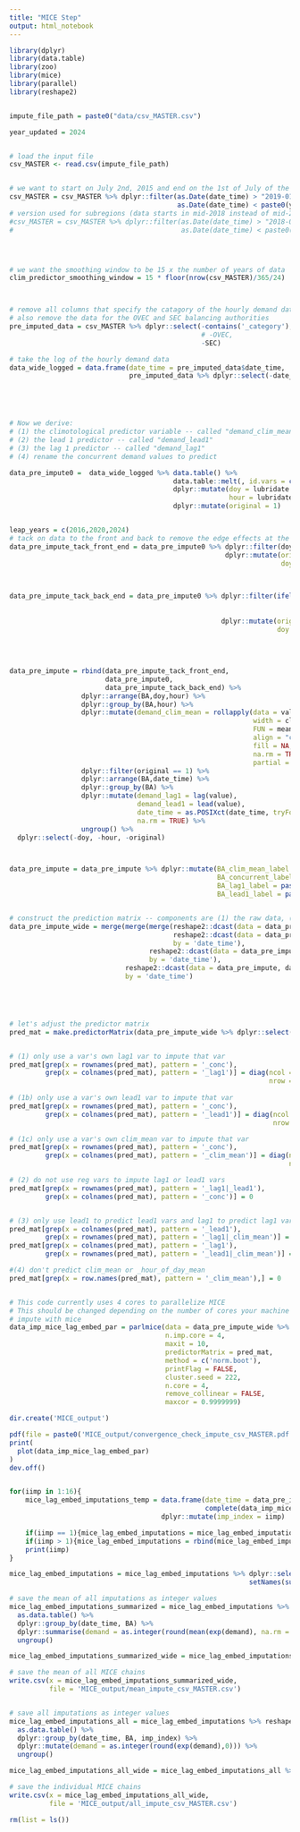 ```yaml
---
title: "MICE Step"
output: html_notebook
---
```



```r
library(dplyr)
library(data.table)
library(zoo)
library(mice)
library(parallel)
library(reshape2)


impute_file_path = paste0("data/csv_MASTER.csv")

year_updated = 2024


# load the input file
csv_MASTER <- read.csv(impute_file_path)


# we want to start on July 2nd, 2015 and end on the 1st of July of the last year
csv_MASTER = csv_MASTER %>% dplyr::filter(as.Date(date_time) > "2019-01-01" &
                                          as.Date(date_time) < paste0(year_updated, "-07-02"))
# version used for subregions (data starts in mid-2018 instead of mid-2015)
#csv_MASTER = csv_MASTER %>% dplyr::filter(as.Date(date_time) > "2018-09-30" &
#                                          as.Date(date_time) < paste0(year_updated, "-10-01"))




# we want the smoothing window to be 15 x the number of years of data
clim_predictor_smoothing_window = 15 * floor(nrow(csv_MASTER)/365/24)



# remove all columns that specify the catagory of the hourly demand data
# also remove the data for the OVEC and SEC balancing authorities
pre_imputed_data = csv_MASTER %>% dplyr::select(-contains('_category'),
                                                # -OVEC, 
                                                -SEC)

# take the log of the hourly demand data
data_wide_logged = data.frame(date_time = pre_imputed_data$date_time,
                              pre_imputed_data %>% dplyr::select(-date_time) %>% apply(MARGIN = 2, FUN = function(x) log(x)))





# Now we derive:
# (1) the climotological predictor variable -- called "demand_clim_mean"
# (2) the lead 1 predictor -- called "demand_lead1"
# (3) the lag 1 predictor -- called "demand_lag1"
# (4) rename the concurrent demand values to predict 

data_pre_impute0 =  data_wide_logged %>% data.table() %>%
                                         data.table::melt(, id.vars = c('date_time'), variable.name = "BA") %>% 
                                         dplyr::mutate(doy = lubridate::yday(date_time),
                                                       hour = lubridate::hour(date_time)) %>%
                                         dplyr::mutate(original = 1)


leap_years = c(2016,2020,2024)
# tack on data to the front and back to remove the edge effects at the beginning and the end of each year
data_pre_impute_tack_front_end = data_pre_impute0 %>% dplyr::filter(doy <= (15-1)/2) %>%
                                                      dplyr::mutate(original = 0,
                                                                    doy = ifelse(lubridate::year(date_time) %in% c(leap_years),
                                                                                 doy + 366,
                                                                                 doy + 365))

data_pre_impute_tack_back_end = data_pre_impute0 %>% dplyr::filter(ifelse(lubridate::year(date_time) %in% c(leap_years), 
                                                                          doy > 366 - (15-1)/2,
                                                                          doy > 365 - (15-1)/2)) %>%
                                                     dplyr::mutate(original = 0,
                                                                   doy = ifelse(lubridate::year(date_time) %in% c(leap_years),
                                                                                doy - 366,
                                                                                doy - 365))
                                                                   
     
data_pre_impute = rbind(data_pre_impute_tack_front_end,
                        data_pre_impute0,
                        data_pre_impute_tack_back_end) %>%
                  dplyr::arrange(BA,doy,hour) %>%
                  dplyr::group_by(BA,hour) %>%
                  dplyr::mutate(demand_clim_mean = rollapply(data = value, 
                                                             width = clim_predictor_smoothing_window, 
                                                             FUN = mean, 
                                                             align = "center", 
                                                             fill = NA, 
                                                             na.rm = TRUE,
                                                             partial = TRUE))  %>%
                  dplyr::filter(original == 1) %>%
                  dplyr::arrange(BA,date_time) %>%
                  dplyr::group_by(BA) %>%
                  dplyr::mutate(demand_lag1 = lag(value),
                                demand_lead1 = lead(value),
                                date_time = as.POSIXct(date_time, tryFormats = c("%Y-%m-%d %H:%M"), tz = 'UTC'),
                                na.rm = TRUE) %>%
                  ungroup() %>%
  dplyr::select(-doy, -hour, -original)



data_pre_impute = data_pre_impute %>% dplyr::mutate(BA_clim_mean_label = paste0(BA, '_clim_mean'),
                                                    BA_concurrent_label = paste0(BA, '_conc'),
                                                    BA_lag1_label = paste0(BA, '_lag1'),
                                                    BA_lead1_label = paste0(BA, '_lead1'))


# construct the prediction matrix -- components are (1) the raw data, (2) the climatological mean for each region, (3) lag1 for each region, (4) lead1 for each region
data_pre_impute_wide = merge(merge(merge(reshape2::dcast(data = data_pre_impute, date_time ~ BA_concurrent_label, value.var = 'value', fun = mean),
                                         reshape2::dcast(data = data_pre_impute, date_time ~ BA_clim_mean_label, value.var = 'demand_clim_mean', fun = mean),
                                         by = 'date_time'),
                                   reshape2::dcast(data = data_pre_impute, date_time ~ BA_lag1_label, value.var = 'demand_lag1', fun = mean),
                                   by = 'date_time'),
                             reshape2::dcast(data = data_pre_impute, date_time ~ BA_lead1_label, value.var = 'demand_lead1', fun = mean),
                             by = 'date_time')





# let's adjust the predictor matrix
pred_mat = make.predictorMatrix(data_pre_impute_wide %>% dplyr::select(-date_time))


# (1) only use a var's own lag1 var to impute that var
pred_mat[grep(x = rownames(pred_mat), pattern = '_conc'),
         grep(x = colnames(pred_mat), pattern = '_lag1')] = diag(ncol = length(grep(x = rownames(pred_mat), pattern = '_conc')), 
                                                                 nrow = length(grep(x = colnames(pred_mat), pattern = '_lag1')))
  
# (1b) only use a var's own lead1 var to impute that var
pred_mat[grep(x = rownames(pred_mat), pattern = '_conc'),
         grep(x = colnames(pred_mat), pattern = '_lead1')] = diag(ncol = length(grep(x = rownames(pred_mat), pattern = '_conc')), 
                                                                  nrow = length(grep(x = colnames(pred_mat), pattern = '_lead1')))

# (1c) only use a var's own clim_mean var to impute that var
pred_mat[grep(x = rownames(pred_mat), pattern = '_conc'),
         grep(x = colnames(pred_mat), pattern = '_clim_mean')] = diag(ncol = length(grep(x = rownames(pred_mat), pattern = '_conc')), 
                                                                      nrow = length(grep(x = colnames(pred_mat), pattern = '_clim_mean')))

# (2) do not use reg vars to impute lag1 or lead1 vars
pred_mat[grep(x = rownames(pred_mat), pattern = '_lag1|_lead1'),
         grep(x = colnames(pred_mat), pattern = '_conc')] = 0


# (3) only use lead1 to predict lead1 vars and lag1 to predict lag1 vars  
pred_mat[grep(x = colnames(pred_mat), pattern = '_lead1'),
         grep(x = rownames(pred_mat), pattern = '_lag1|_clim_mean')] =
pred_mat[grep(x = colnames(pred_mat), pattern = '_lag1'),
         grep(x = rownames(pred_mat), pattern = '_lead1|_clim_mean')] = 0

#(4) don't predict clim_mean or _hour_of_day_mean
pred_mat[grep(x = row.names(pred_mat), pattern = '_clim_mean'),] = 0


# This code currently uses 4 cores to parallelize MICE
# This should be changed depending on the number of cores your machine has
# impute with mice
data_imp_mice_lag_embed_par = parlmice(data = data_pre_impute_wide %>% dplyr::select(-date_time),
                                       n.imp.core = 4,
                                       maxit = 10,
                                       predictorMatrix = pred_mat,
                                       method = c('norm.boot'),
                                       printFlag = FALSE,
                                       cluster.seed = 222,
                                       n.core = 4,
                                       remove_collinear = FALSE,
                                       maxcor = 0.9999999)

dir.create('MICE_output')

pdf(file = paste0('MICE_output/convergence_check_impute_csv_MASTER.pdf'), width = 10, height = 10)
print(
  plot(data_imp_mice_lag_embed_par)
)
dev.off()


for(iimp in 1:16){
    mice_lag_embed_imputations_temp = data.frame(date_time = data_pre_impute_wide$date_time,
                                                 complete(data_imp_mice_lag_embed_par, iimp) %>% dplyr::select(names(data_pre_impute_wide)[-1])) %>%
                                      dplyr::mutate(imp_index = iimp)

    if(iimp == 1){mice_lag_embed_imputations = mice_lag_embed_imputations_temp}
    if(iimp > 1){mice_lag_embed_imputations = rbind(mice_lag_embed_imputations,mice_lag_embed_imputations_temp)}
    print(iimp)
}

mice_lag_embed_imputations = mice_lag_embed_imputations %>% dplyr::select(-contains('_lag1'), -contains('lead1'), -contains('clim_mean')) %>% 
                                                            setNames(sub("_conc", "", names(.)))

# save the mean of all imputations as integer values
mice_lag_embed_imputations_summarized = mice_lag_embed_imputations %>% reshape2::melt(, id.vars = c('date_time', 'imp_index'), variable.name = 'BA', value.name = 'demand') %>%
  as.data.table() %>%
  dplyr::group_by(date_time, BA) %>% 
  dplyr::summarise(demand = as.integer(round(mean(exp(demand), na.rm = TRUE),0))) %>%
  ungroup()

mice_lag_embed_imputations_summarized_wide = mice_lag_embed_imputations_summarized %>% reshape2::dcast(date_time ~ BA, value.var = 'demand', fun = mean)

# save the mean of all MICE chains
write.csv(x = mice_lag_embed_imputations_summarized_wide,
          file = 'MICE_output/mean_impute_csv_MASTER.csv')


# save all imputations as integer values
mice_lag_embed_imputations_all = mice_lag_embed_imputations %>% reshape2::melt(, id.vars = c('date_time', 'imp_index'), variable.name = 'BA', value.name = 'demand') %>%
  as.data.table() %>%
  dplyr::group_by(date_time, BA, imp_index) %>% 
  dplyr::mutate(demand = as.integer(round(exp(demand),0))) %>%
  ungroup()

mice_lag_embed_imputations_all_wide = mice_lag_embed_imputations_all %>% reshape2::dcast(date_time + imp_index ~ BA, value.var = 'demand', fun = mean)

# save the individual MICE chains
write.csv(x = mice_lag_embed_imputations_all_wide,
          file = 'MICE_output/all_impute_csv_MASTER.csv')

rm(list = ls())
```
